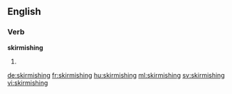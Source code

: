 ==English==

===Verb===
'''skirmishing'''

# {{present participle of|skirmish}}

[[de:skirmishing]]
[[fr:skirmishing]]
[[hu:skirmishing]]
[[ml:skirmishing]]
[[sv:skirmishing]]
[[vi:skirmishing]]